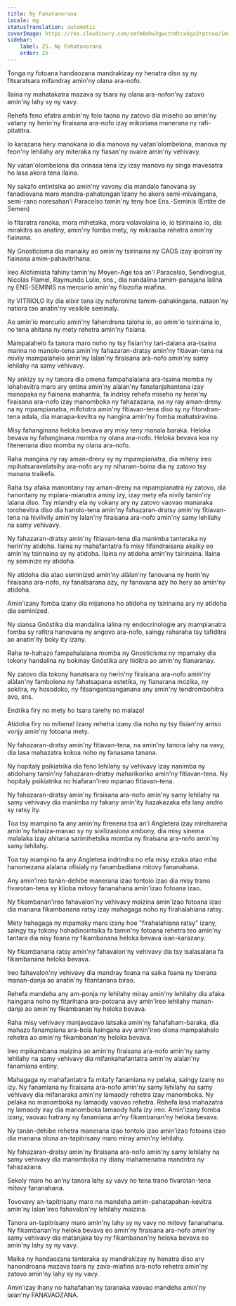```yaml
---
title: Ny Fahatanorana
locale: mg
statusTranslation: automatic
coverImage: https://res.cloudinary.com/xmfm6mhw3gwctndtcubgx2rptnae/image/upload/v1740337243/small_cover_educacion_fundamental_a051170f1c.webp
sidebar:
    label: 25. Ny Fahatanorana
    order: 25
---
```

Tonga ny fotoana handaozana mandrakizay ny henatra diso sy ny fitsaratsara mifandray amin'ny olana ara-nofo.

Ilaina ny mahatakatra mazava sy tsara ny olana ara-nofon'ny zatovo amin'ny lahy sy ny vavy.

Rehefa feno efatra ambin'ny folo taona ny zatovo dia miseho ao amin'ny vatany ny herin'ny firaisana ara-nofo izay mikoriana manerana ny rafi-pitatitra.

Io karazana hery manokana io dia manova ny vatan'olombelona, ​​manova ny feon'ny lehilahy ary miteraka ny fiasan'ny ovaire amin'ny vehivavy.

Ny vatan'olombelona dia orinasa tena izy izay manova ny singa mavesatra ho lasa akora tena ilaina.

Ny sakafo entintsika ao amin'ny vavony dia mandalo fanovana sy fanadiovana maro mandra-pahatongan'izany ho akora semi-mivaingana, semi-rano noresahan'i Paracelso tamin'ny teny hoe Ens.-Seminis (Entite de Semen)

Io fitaratra ranoka, mora mihetsika, mora volavolaina io, io tsirinaina io, dia mirakitra ao anatiny, amin'ny fomba mety, ny mikraoba rehetra amin'ny fiainana.

Ny Gnosticisma dia manaiky ao amin'ny tsirinaina ny CAOS izay ipoiran'ny fiainana amim-pahavitrihana.

Ireo Alchimista fahiny tamin'ny Moyen-Age toa an'i Paracelso, Sendivogius, Nicolás Flamel, Raymundo Lulio, sns., dia nandalina tamim-panajana lalina ny ENS-SEMINIS na mercurio amin'ny filozofia miafina.

Ity VITRIOLO ity dia elixir tena izy noforonina tamim-pahakingana, nataon'ny natiora tao anatin'ny vesikile seminaly.

Ao amin'io mercurio amin'ny fahendrena taloha io, ao amin'io tsirinaina io, no tena ahitana ny mety rehetra amin'ny fisiana.

Mampalahelo fa tanora maro noho ny tsy fisian'ny tari-dalana ara-tsaina marina no manolo-tena amin'ny fahazaran-dratsy amin'ny fitiavan-tena na mivily mampalahelo amin'ny lalan'ny firaisana ara-nofo amin'ny samy lehilahy na samy vehivavy.

Ny ankizy sy ny tanora dia omena fampahalalana ara-tsaina momba ny lohahevitra maro ary entina amin'ny alàlan'ny fanatanjahantena izay manapaka ny fiainana mahantra, fa indrisy rehefa miseho ny herin'ny firaisana ara-nofo izay manomboka ny fahazazana, na ny ray aman-dreny na ny mpampianatra, mifototra amin'ny fitiavan-tena diso sy ny fitondran-tena adala, dia manapa-kevitra ny hangina amin'ny fomba mahatsiravina.

Misy fahanginana heloka bevava ary misy teny manala baraka. Heloka bevava ny fahanginana momba ny olana ara-nofo. Heloka bevava koa ny fitenenana diso momba ny olana ara-nofo.

Raha mangina ny ray aman-dreny sy ny mpampianatra, dia miteny ireo mpihatsaravelatsihy ara-nofo ary ny niharam-boina dia ny zatovo tsy manana traikefa.

Raha tsy afaka manontany ray aman-dreny na mpampianatra ny zatovo, dia hanontany ny mpiara-mianatra aminy izy, izay mety efa nivily tamin'ny lalana diso. Tsy miandry ela ny vokany ary ny zatovo vaovao manaraka torohevitra diso dia hanolo-tena amin'ny fahazaran-dratsy amin'ny fitiavan-tena na hivilivily amin'ny lalan'ny firaisana ara-nofo amin'ny samy lehilahy na samy vehivavy.

Ny fahazaran-dratsy amin'ny fitiavan-tena dia manimba tanteraka ny herin'ny atidoha. Ilaina ny mahafantatra fa misy fifandraisana akaiky eo amin'ny tsirinaina sy ny atidoha. Ilaina ny atidoha amin'ny tsirinaina. Ilaina ny seminize ny atidoha.

Ny atidoha dia atao seminized amin'ny alàlan'ny fanovana ny herin'ny firaisana ara-nofo, ny fanatsarana azy, ny fanovana azy ho hery ao amin'ny atidoha.

Amin'izany fomba izany dia mijanona ho atidoha ny tsirinaina ary ny atidoha dia seminized.

Ny siansa Gnôstika dia mandalina lalina ny endocrinologie ary mampianatra fomba sy rafitra hanovana ny angovo ara-nofo, saingy raharaha tsy tafiditra ao anatin'ity boky ity izany.

Raha te-hahazo fampahalalana momba ny Gnosticisma ny mpamaky dia tokony handalina ny bokinay Gnôstika ary hiditra ao amin'ny fianaranay.

Ny zatovo dia tokony hanatsara ny herin'ny firaisana ara-nofo amin'ny alàlan'ny fambolena ny fahatsapana estetika, ny fianarana mozika, ny sokitra, ny hosodoko, ny fitsangantsanganana any amin'ny tendrombohitra avo, sns.

Endrika firy no mety ho tsara tarehy no malazo!

Atidoha firy no mihena! Izany rehetra izany dia noho ny tsy fisian'ny antso vonjy amin'ny fotoana mety.

Ny fahazaran-dratsy amin'ny fitiavan-tena, na amin'ny tanora lahy na vavy, dia lasa mahazatra kokoa noho ny fanasana tanana.

Ny hopitaly psikiatrika dia feno lehilahy sy vehivavy izay nanimba ny atidohany tamin'ny fahazaran-dratsy maharikoriko amin'ny fitiavan-tena. Ny hopitaly psikiatrika no hiafaran'ireo mpanao fitiavan-tena.

Ny fahazaran-dratsy amin'ny firaisana ara-nofo amin'ny samy lehilahy na samy vehivavy dia manimba ny fakany amin'ity hazakazaka efa lany andro sy ratsy ity.

Toa tsy mampino fa any amin'ny firenena toa an'i Angletera izay mirehareha amin'ny fahaiza-manao sy ny sivilizasiona ambony, dia misy sinema malalaka izay ahitana sarimihetsika momba ny firaisana ara-nofo amin'ny samy lehilahy.

Toa tsy mampino fa any Angletera indrindra no efa misy ezaka atao mba hanomezana alalana ofisialy ny fanambadiana mitovy fananahana.

Any amin'ireo tanàn-dehibe manerana izao tontolo izao dia misy trano fivarotan-tena sy klioba mitovy fananahana amin'izao fotoana izao.

Ny fikambanan'ireo fahavalon'ny vehivavy maizina amin'izao fotoana izao dia manana fikambanana ratsy izay mahagaga noho ny firahalahiana ratsy.

Mety hahagaga ny mpamaky maro izany hoe "firahalahiana ratsy" izany, saingy tsy tokony hohadinointsika fa tamin'ny fotoana rehetra teo amin'ny tantara dia nisy foana ny fikambanana heloka bevava isan-karazany.

Ny fikambanana ratsy amin'ny fahavalon'ny vehivavy dia tsy isalasalana fa fikambanana heloka bevava.

Ireo fahavalon'ny vehivavy dia mandray foana na saika foana ny toerana manan-danja ao anatin'ny fitantanana birao.

Rehefa mandeha any am-ponja ny lehilahy miray amin'ny lehilahy dia afaka haingana noho ny fitarihana ara-potoana avy amin'ireo lehilahy manan-danja ao amin'ny fikambanan'ny heloka bevava.

Raha misy vehivavy manjavozavo latsaka amin'ny fahafaham-baraka, dia mahazo fanampiana ara-bola haingana avy amin'ireo olona mampalahelo rehetra ao amin'ny fikambanan'ny heloka bevava.

Ireo mpikambana maizina ao amin'ny firaisana ara-nofo amin'ny samy lehilahy na samy vehivavy dia mifankahafantatra amin'ny alalan'ny fanamiana entiny.

Mahagaga ny mahafantatra fa mitafy fanamiana ny pelaka, saingy izany no izy. Ny fanamiana ny firaisana ara-nofo amin'ny samy lehilahy na samy vehivavy dia mifanaraka amin'ny lamaody rehetra izay manomboka. Ny pelaka no manomboka ny lamaody vaovao rehetra. Rehefa lasa mahazatra ny lamaody iray dia manomboka lamaody hafa izy ireo. Amin'izany fomba izany, vaovao hatrany ny fanamiana an'ny fikambanan'ny heloka bevava.

Ny tanàn-dehibe rehetra manerana izao tontolo izao amin'izao fotoana izao dia manana olona an-tapitrisany maro miray amin'ny lehilahy.

Ny fahazaran-dratsy amin'ny firaisana ara-nofo amin'ny samy lehilahy na samy vehivavy dia manomboka ny diany mahamenatra mandritra ny fahazazana.

Sekoly maro ho an'ny tanora lahy sy vavy no tena trano fivarotan-tena mitovy fananahana.

Tovovavy an-tapitrisany maro no mandeha amim-pahatapahan-kevitra amin'ny lalan'ireo fahavalon'ny lehilahy maizina.

Tanora an-tapitrisany maro amin'ny lahy sy ny vavy no mitovy fananahana. Ny fikambanan'ny heloka bevava eo amin'ny firaisana ara-nofo amin'ny samy vehivavy dia matanjaka toy ny fikambanan'ny heloka bevava eo amin'ny lahy sy ny vavy.

Maika ny handaozana tanteraka sy mandrakizay ny henatra diso ary hanondroana mazava tsara ny zava-miafina ara-nofo rehetra amin'ny zatovo amin'ny lahy sy ny vavy.

Amin'izay ihany no hahafahan'ny taranaka vaovao mandeha amin'ny lalan'ny FANAVAOZANA.

